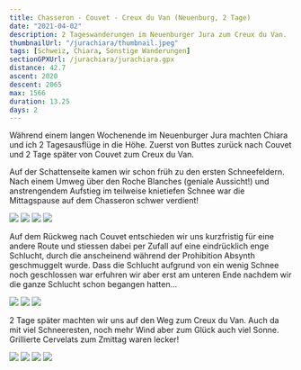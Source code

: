 ```yaml
---
title: Chasseron - Couvet - Creux du Van (Neuenburg, 2 Tage)
date: "2021-04-02"
description: 2 Tageswanderungen im Neuenburger Jura zum Creux du Van.
thumbnailUrl: "/jurachiara/thumbnail.jpeg"
tags: [Schweiz, Chiara, Sonstige Wanderungen]
sectionGPXUrl: /jurachiara/jurachiara.gpx
distance: 42.7
ascent: 2020
descent: 2065
max: 1566
duration: 13.25
days: 2
---
```


Während einem langen Wochenende im Neuenburger Jura machten Chiara und ich 2 Tagesausflüge in die Höhe. Zuerst von Buttes zurück nach Couvet und 2 Tage später von Couvet zum Creux du Van.

Auf der Schattenseite kamen wir schon früh zu den ersten Schneefeldern. Nach einem Umweg über den Roche Blanches (geniale Aussicht!) und anstrengendem Aufstieg im teilweise knietiefen Schnee war die Mittagspause auf dem Chasseron schwer verdient!

<Img src="/jurachiara/1.jpeg" d="" />
<Img src="/jurachiara/2.jpeg" d="Zehntausende Krokusse auf den Wiesen" />
<Img
	src="/jurachiara/3.jpeg"
	d="Sonnenseite schneefrei, Schattenseite schneebedeckt"
/>
<Img src="/jurachiara/4.jpeg" d="Hier könnte man noch Ski fahren..." />

Auf dem Rückweg nach Couvet entschieden wir uns kurzfristig für eine andere Route und stiessen dabei per Zufall auf eine eindrücklich enge Schlucht, durch die anscheinend während der Prohibition Absynth geschmuggelt wurde. Dass die Schlucht aufgrund von ein wenig Schnee noch geschlossen war erfuhren wir aber erst am unteren Ende nachdem wir die ganze Schlucht schon begangen hatten...

<Img
	src="/jurachiara/5.jpeg"
	d="Per Zufall stiessen wir auf die 'Pouetta Raisse Gorge'"
/>
<Img src="/jurachiara/6.jpeg" d="" />
<Img src="/jurachiara/7.jpeg" d="" />

2 Tage später machten wir uns auf den Weg zum Creux du Van. Auch da mit viel Schneeresten, noch mehr Wind aber zum Glück auch viel Sonne. Grillierte Cervelats zum Zmittag waren lecker!

<Img src="/jurachiara/8.jpeg" d="Hier ist der Frühling definitiv angekommen!" />
<Img src="/jurachiara/9.jpeg" d="Creux du Van mit viel Wind :)" />
<Img
	src="/jurachiara/10.jpeg"
	d="Eine Gruppe Steinböcke direkt neben dem Weg"
/>
<Img src="/jurachiara/11.jpeg" d="Mittagessen :D" />
